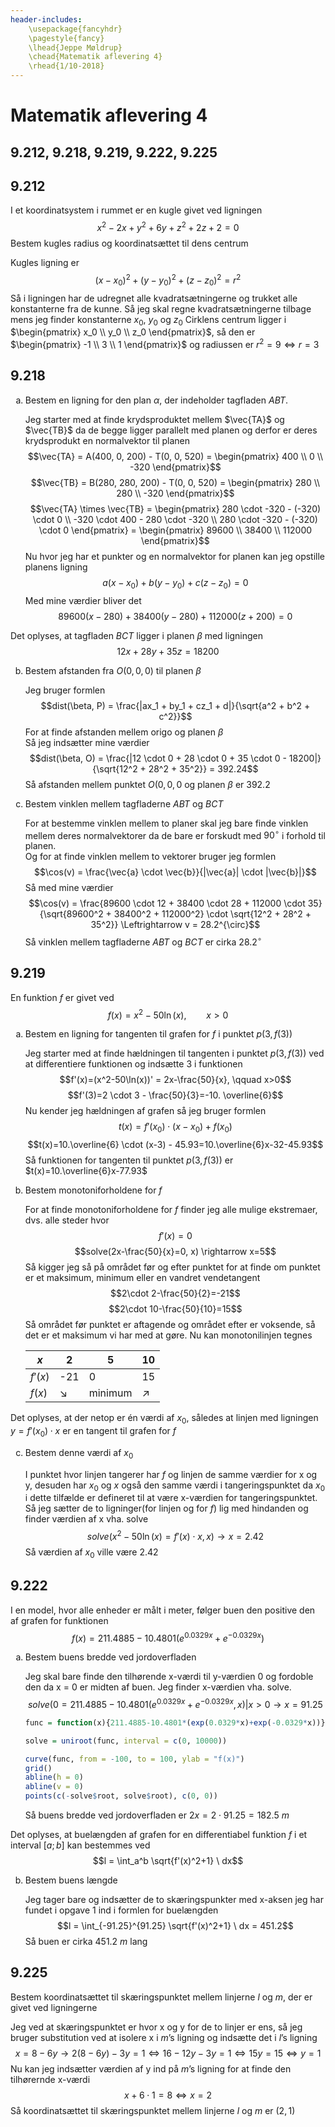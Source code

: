 ```yaml
---
header-includes:
    \usepackage{fancyhdr}
    \pagestyle{fancy}
    \lhead{Jeppe Møldrup}
    \chead{Matematik aflevering 4}
    \rhead{1/10-2018}
---
```


# Matematik aflevering 4

## 9.212, 9.218, 9.219, 9.222, 9.225

## 9.212

I et koordinatsystem i rummet er en kugle givet ved ligningen
$$x^2 - 2x + y^2 + 6y + z^2 + 2z + 2 = 0$$
Bestem kugles radius og koordinatsættet til dens centrum  

Kugles ligning er
$$(x-x_0)^2 + (y-y_0)^2 + (z-z_0)^2 = r^2$$
Så i ligningen har de udregnet alle kvadratsætningerne og trukket alle konstanterne fra de kunne.
Så jeg skal regne kvadratsætningerne tilbage mens jeg finder konstanterne $x_0$, $y_0$ og $z_0$
\begin{align*}
x^2 - 2x + x_0^2 + y^2 + 6y + y_0^2 + z^2 + 2z + z_0^2 + 2 &= x_0^2 + y_0^2 + z_0^2 \\
(x-1)^2 + (y+3)^2 + (z+1)^2 + 2 &= -1+9+1 \\
(x-1)^2 + (y+3)^2 + (z+1)^2 &= 9
\end{align*}
Cirklens centrum ligger i $\begin{pmatrix} x_0 \\ y_0 \\ z_0 \end{pmatrix}$, så den er
$\begin{pmatrix} -1 \\ 3 \\ 1 \end{pmatrix}$ og radiussen er $r^2 = 9 \Leftrightarrow r = 3$

## 9.218

a. Bestem en ligning for den plan $\alpha$, der indeholder tagfladen $ABT$.
   
   Jeg starter med at finde krydsproduktet mellem $\vec{TA}$ og $\vec{TB}$ da de begge ligger
   parallelt med planen og derfor er deres krydsprodukt en normalvektor til planen
   $$\vec{TA} = A(400, 0, 200) - T(0, 0, 520) = \begin{pmatrix} 400 \\ 0 \\ -320 \end{pmatrix}$$
   $$\vec{TB} = B(280, 280, 200) - T(0, 0, 520) = \begin{pmatrix} 280 \\ 280 \\ -320 \end{pmatrix}$$
   $$\vec{TA} \times \vec{TB} = \begin{pmatrix} 280 \cdot -320 - (-320) \cdot 0 \\ -320 \cdot 400 - 280 \cdot -320 \\ 280 \cdot -320 - (-320) \cdot 0 \end{pmatrix} = \begin{pmatrix} 89600 \\  38400 \\  112000 \end{pmatrix}$$
   Nu hvor jeg har et punkter og en normalvektor for planen kan jeg opstille planens ligning
   $$a(x-x_0)+b(y-y_0)+c(z-z_0)=0$$
   Med mine værdier bliver det
   $$89600(x-280)+38400(y-280)+112000(z+200)=0$$

Det oplyses, at tagfladen $BCT$ ligger i planen $\beta$ med ligningen
$$12x + 28y + 35z = 18200$$

b. Bestem afstanden fra $O(0, 0, 0)$ til planen $\beta$
   
   Jeg bruger formlen
   $$dist(\beta, P) = \frac{|ax_1 + by_1 + cz_1 + d|}{\sqrt{a^2 + b^2 + c^2}}$$
   For at finde afstanden mellem origo og planen $\beta$  
   Så jeg indsætter mine værdier
   $$dist(\beta, O) = \frac{|12 \cdot 0 + 28 \cdot 0 + 35 \cdot 0 - 18200|}{\sqrt{12^2 + 28^2 + 35^2}} = 392.24$$
   Så afstanden mellem punktet $O(0, 0, 0$ og planen $\beta$ er $392.2$

c. Bestem vinklen mellem tagfladerne $ABT$ og $BCT$
   
   For at bestemme vinklen mellem to planer skal jeg bare finde vinklen mellem deres normalvektorer da de
   bare er forskudt med $90^{\circ}$ i forhold til planen.  
   Og for at finde vinklen mellem to vektorer bruger jeg formlen
   $$\cos(v) = \frac{\vec{a} \cdot \vec{b}}{|\vec{a}| \cdot |\vec{b}|}$$
   Så med mine værdier
   $$\cos(v) = \frac{89600 \cdot 12 + 38400 \cdot 28 + 112000 \cdot 35}{\sqrt{89600^2 + 38400^2 + 112000^2} \cdot \sqrt{12^2 + 28^2 + 35^2}} \Leftrightarrow v = 28.2^{\circ}$$
   Så vinklen mellem tagfladerne $ABT$ og $BCT$ er cirka $28.2^{\circ}$

## 9.219

En funktion $f$ er givet ved
$$f(x) = x^2 -50 \ln(x), \qquad x>0$$

a. Bestem en ligning for tangenten til grafen for $f$ i punktet $p(3,f(3))$
   
   Jeg starter med at finde hældningen til tangenten i punktet $p(3, f(3))$ ved at
   differentiere funktionen og indsætte 3 i funktionen
   $$f'(x)=(x^2-50\ln(x))' = 2x-\frac{50}{x}, \qquad x>0$$
   $$f'(3)=2 \cdot 3 - \frac{50}{3}=-10. \overline{6}$$
   Nu kender jeg hældningen af grafen så jeg bruger formlen
   $$t(x)=f'(x_0) \cdot (x-x_0) + f(x_0)$$
   $$t(x)=10.\overline{6} \cdot (x-3) - 45.93=10.\overline{6}x-32-45.93$$
   Så funktionen for tangenten til punktet $p(3, f(3))$ er $t(x)=10.\overline{6}x-77.93$

b. Bestem monotoniforholdene for $f$
   
   For at finde monotoniforholdene for $f$ finder jeg alle mulige ekstremaer, dvs. alle steder hvor
   $$f'(x)=0$$
   $$solve(2x-\frac{50}{x}=0, x) \rightarrow x=5$$
   Så kigger jeg så på området før og efter punktet for at finde om punktet er et maksimum, minimum
   eller en vandret vendetangent
   $$2\cdot 2-\frac{50}{2}=-21$$ 
   $$2\cdot 10-\frac{50}{10}=15$$
   Så området før punktet er aftagende og området efter er voksende, så det er et maksimum vi har med at gøre.
   Nu kan monotonilinjen tegnes

   $x$ | 2 | 5 | 10
   --- | --- | --- | ---
   $f'(x)$ | -21 | 0 | 15
   $f(x)$ | $\searrow$ | minimum | $\nearrow$

Det oplyses, at der netop er én værdi af $x_0$, således at linjen med ligningen $y=f'(x_0) \cdot x$
er en tangent til grafen for $f$

c. Bestem denne værdi af $x_0$
   
   I punktet hvor linjen tangerer har $f$ og linjen de samme værdier for x og y, desuden har
   $x_0$ og $x$ også den samme værdi i tangeringspunktet da $x_0$ i dette tilfælde er defineret
   til at være x-værdien for tangeringspunktet. Så jeg sætter de to ligninger(for linjen og for
   $f$) lig med hindanden og finder værdien af x vha. solve
   $$solve(x^2-50\ln(x) = f'(x) \cdot x, x) \rightarrow x = 2.42$$
   Så værdien af $x_0$ ville være $2.42$

## 9.222

I en model, hvor alle enheder er målt i meter, følger buen den positive den af grafen for funktionen
$$f(x)=211.4885-10.4801(e^{0.0329x}+e^{-0.0329x})$$

a. Bestem buens bredde ved jordoverfladen
   
   Jeg skal bare finde den tilhørende x-værdi til y-værdien 0 og fordoble den da x = 0 er midten af buen. Jeg
   finder x-værdien vha. solve.
   $$solve(0=211.4885-10.4801(e^{0.0329x}+e^{-0.0329x}, x)|x>0 \rightarrow x = 91.25$$

    ```r
    func = function(x){211.4885-10.4801*(exp(0.0329*x)+exp(-0.0329*x))}

    solve = uniroot(func, interval = c(0, 10000))

    curve(func, from = -100, to = 100, ylab = "f(x)")
    grid()
    abline(h = 0)
    abline(v = 0)
    points(c(-solve$root, solve$root), c(0, 0))
    ```

   \pagebreak

   Så buens bredde ved jordoverfladen er $2x = 2 \cdot 91.25 = 182.5 \ m$

Det oplyses, at buelængden af grafen for en differentiabel funktion $f$ i et interval $[a;b]$
kan bestemmes ved
$$l = \int_a^b \sqrt{f'(x)^2+1} \ dx$$

b. Bestem buens længde
   
   Jeg tager bare og indsætter de to skæringspunkter med x-aksen jeg har fundet i opgave 1 ind i
   formlen for buelængden
   $$l = \int_{-91.25}^{91.25} \sqrt{f'(x)^2+1} \ dx = 451.2$$
   Så buen er cirka $451.2 \ m$ lang

## 9.225

Bestem koordinatsættet til skæringspunktet mellem linjerne $l$ og $m$, der er givet ved
ligningerne

\begin{align*}
l&: \ 2x-3y=1 \\
m&: \ x+6y=8
\end{align*}

Jeg ved at skæringspunktet er hvor x og y for de to linjer er ens, så jeg bruger
substitution ved at isolere x i $m$'s ligning og indsætte det i $l$'s ligning
$$x = 8-6y \rightarrow 2(8-6y)-3y=1 \Leftrightarrow 16-12y-3y=1 \Leftrightarrow 15y=15 \Leftrightarrow y = 1$$
Nu kan jeg indsætter værdien af y ind på $m$'s ligning for at finde den tilhørernde
x-værdi
$$x+6 \cdot 1 = 8 \Leftrightarrow x = 2$$
Så koordinatsættet til skæringspunktet mellem linjerne $l$ og $m$ er $(2, 1)$
